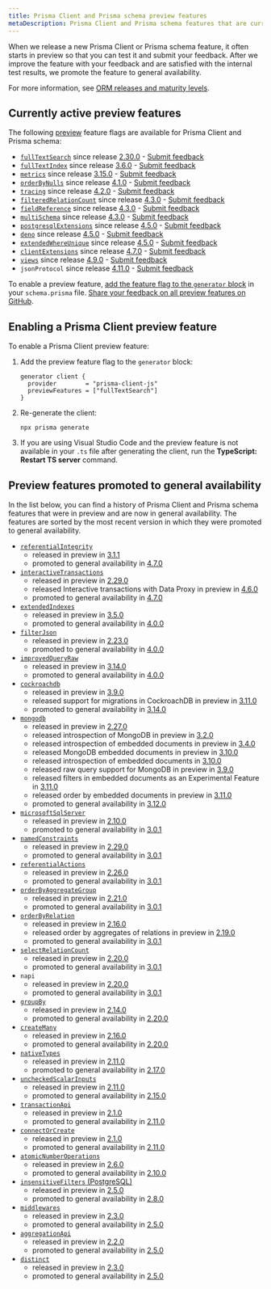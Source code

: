 ```yaml
---
title: Prisma Client and Prisma schema preview features
metaDescription: Prisma Client and Prisma schema features that are currently in preview.
---
```


<TopBlock>

When we release a new Prisma Client or Prisma schema feature, it often starts in preview so that you can test it and submit your feedback. After we improve the feature with your feedback and are satisfied with the internal test results, we promote the feature to general availability.

For more information, see [ORM releases and maturity levels](/about/prisma/releases).

</TopBlock>

## Currently active preview features

The following [preview](/about/prisma/releases#preview) feature flags are available for Prisma Client and Prisma schema:

- [`fullTextSearch`](/concepts/components/prisma-client/full-text-search) since release [2.30.0](https://github.com/prisma/prisma/releases/tag/2.30.0) - [Submit feedback](https://github.com/prisma/prisma/issues/8877)
- [`fullTextIndex`](/concepts/components/prisma-schema/indexes#full-text-indexes-mysql-and-mongodb) since release [3.6.0](https://github.com/prisma/prisma/releases/tag/3.6.0) - [Submit feedback](https://github.com/prisma/prisma/issues/10539)
- [`metrics`](/concepts/components/prisma-client/metrics) since release [3.15.0](https://github.com/prisma/prisma/releases/tag/3.15.0) - [Submit feedback](https://github.com/prisma/prisma/issues/13579)
- [`orderByNulls`](/concepts/components/prisma-client/filtering-and-sorting#sort-with-null-records-first-or-last) since release [4.1.0](https://github.com/prisma/prisma/releases/tag/4.1.0) - [Submit feedback](https://github.com/prisma/prisma/issues/14377)
- [`tracing`](/concepts/components/prisma-client/opentelemetry-tracing) since release [4.2.0](https://github.com/prisma/prisma/releases/tag/4.2.0) - [Submit feedback](https://github.com/prisma/prisma/issues/14640)
- [`filteredRelationCount`](/concepts/components/prisma-client/aggregation-grouping-summarizing#filter-the-relation-count) since release [4.3.0](https://github.com/prisma/prisma/releases/tag/4.3.0) - [Submit feedback](https://github.com/prisma/prisma/issues/15069)
- [`fieldReference`](/reference/api-reference/prisma-client-reference#compare-columns-in-the-same-table) since release [4.3.0](https://github.com/prisma/prisma/releases/tag/4.3.0) - [Submit feedback](https://github.com/prisma/prisma/issues/15068)
- [`multiSchema`](https://github.com/prisma/prisma/issues/1122#issuecomment-1231773471) since release [4.3.0](https://github.com/prisma/prisma/releases/tag/4.3.0) - [Submit feedback](https://github.com/prisma/prisma/issues/15077)
- [`postgresqlExtensions`](/concepts/components/prisma-schema/postgresql-extensions) since release [4.5.0](https://github.com/prisma/prisma/releases/tag/4.5.0) - [Submit feedback](https://github.com/prisma/prisma/issues/15835)
- [`deno`](/guides/deployment/deployment-guides/deploying-to-deno-deploy) since release [4.5.0](https://github.com/prisma/prisma/releases/tag/4.5.0) - [Submit feedback](https://github.com/prisma/prisma/issues/15844)
- [`extendedWhereUnique`](/reference/api-reference/prisma-client-reference#filter-on-non-unique-fields-with-userwhereuniqueinput) since release [4.5.0](https://github.com/prisma/prisma/releases/tag/4.5.0) - [Submit feedback](https://github.com/prisma/prisma/issues/15837)
- [`clientExtensions`](/concepts/components/prisma-client/client-extensions) since release [4.7.0](https://github.com/prisma/prisma/releases/tag/4.7.0) - [Submit feedback](https://github.com/prisma/prisma/issues/16500)
- [`views`](/concepts/components/prisma-schema/views) since release [4.9.0](https://github.com/prisma/prisma/releases/tag/4.9.0) - [Submit feedback](https://github.com/prisma/prisma/issues/17335)
- `jsonProtocol` since release [4.11.0](https://github.com/prisma/prisma/releases/tag/4.11.0) - [Submit feedback](https://github.com/prisma/prisma/issues/18095)

To enable a preview feature, [add the feature flag to the `generator` block](#enabling-a-prisma-client-preview-feature) in your `schema.prisma` file. [Share your feedback on all preview features on GitHub](https://github.com/prisma/prisma/issues/3108).

## Enabling a Prisma Client preview feature

To enable a Prisma Client preview feature:

1. Add the preview feature flag to the `generator` block:

   ```prisma
   generator client {
     provider        = "prisma-client-js"
     previewFeatures = ["fullTextSearch"]
   }
   ```

2. Re-generate the client:

   ```terminal
   npx prisma generate
   ```

3. If you are using Visual Studio Code and the preview feature is not available in your `.ts` file after generating the client, run the **TypeScript: Restart TS server** command.

## Preview features promoted to general availability

In the list below, you can find a history of Prisma Client and Prisma schema features that were in preview and are now in general availability. The features are sorted by the most recent version in which they were promoted to general availability.

- [`referentialIntegrity`](/concepts/components/prisma-schema/relations/relation-mode)
  - released in preview in [3.1.1](https://github.com/prisma/prisma/releases/tag/3.1.1)
  - promoted to general availability in [4.7.0](https://github.com/prisma/prisma/releases/tag/4.7.0)
- [`interactiveTransactions`](/concepts/components/prisma-client/transactions#interactive-transactions)
  - released in preview in [2.29.0](https://github.com/prisma/prisma/releases/tag/2.29.0)
  - released Interactive transactions with Data Proxy in preview in [4.6.0](https://github.com/prisma/prisma/releases/tag/4.6.0)
  - promoted to general availability in [4.7.0](https://github.com/prisma/prisma/releases/tag/4.7.0)
- [`extendedIndexes`](/concepts/components/prisma-schema/indexes)
  - released in preview in [3.5.0](https://github.com/prisma/prisma/releases/tag/3.5.0)
  - promoted to general availability in [4.0.0](https://github.com/prisma/prisma/releases/tag/4.0.0)
- [`filterJson`](/concepts/components/prisma-client/working-with-fields/working-with-json-fields#filter-on-a-json-field)
  - released in preview in [2.23.0](https://github.com/prisma/prisma/releases/tag/2.23.0)
  - promoted to general availability in [4.0.0](https://github.com/prisma/prisma/releases/tag/4.0.0)
- [`improvedQueryRaw`](/concepts/components/prisma-client/raw-database-access#raw-query-type-mapping)
  - released in preview in [3.14.0](https://github.com/prisma/prisma/releases/tag/3.14.0)
  - promoted to general availability in [4.0.0](https://github.com/prisma/prisma/releases/tag/4.0.0)
- [`cockroachdb`](/concepts/database-connectors/cockroachdb)
  - released in preview in [3.9.0](https://github.com/prisma/prisma/releases/tag/3.9.0)
  - released support for migrations in CockroachDB in preview in [3.11.0](https://github.com/prisma/prisma/releases/tag/3.11.0)
  - promoted to general availability in [3.14.0](https://github.com/prisma/prisma/releases/tag/3.14.0)
- [`mongodb`](/concepts/database-connectors/mongodb)
  - released in preview in [2.27.0](https://github.com/prisma/prisma/releases/tag/2.27.0)
  - released introspection of MongoDB in preview in [3.2.0](https://github.com/prisma/prisma/releases/tag/3.2.0)
  - released introspection of embedded documents in preview in [3.4.0](https://github.com/prisma/prisma/releases/tag/3.4.0)
  - released MongoDB embedded documents in preview in [3.10.0](https://github.com/prisma/prisma/releases/tag/3.10.0)
  - released introspection of embedded documents in [3.10.0](https://github.com/prisma/prisma/releases/tag/3.10.0)
  - released raw query support for MongoDB in preview in [3.9.0](https://github.com/prisma/prisma/releases/tag/3.9.0)
  - released filters in embedded documents as an Experimental Feature in [3.11.0](https://github.com/prisma/prisma/releases/tag/3.11.0)
  - released order by embedded documents in preview in [3.11.0](https://github.com/prisma/prisma/releases/tag/3.11.0)
  - promoted to general availability in [3.12.0](https://github.com/prisma/prisma/releases/tag/3.12.0)
- [`microsoftSqlServer`](/concepts/database-connectors/sql-server)
  - released in preview in [2.10.0](https://github.com/prisma/prisma/releases/tag/2.10.0)
  - promoted to general availability in [3.0.1](https://github.com/prisma/prisma/releases/tag/3.0.1)
- [`namedConstraints`](/concepts/components/prisma-schema/names-in-underlying-database#constraint-and-index-names)
  - released in preview in [2.29.0](https://github.com/prisma/prisma/releases/tag/2.29.0)
  - promoted to general availability in [3.0.1](https://github.com/prisma/prisma/releases/tag/3.0.1)
- [`referentialActions`](/concepts/components/prisma-schema/relations/referential-actions)
  - released in preview in [2.26.0](https://github.com/prisma/prisma/releases/tag/2.26.0)
  - promoted to general availability in [3.0.1](https://github.com/prisma/prisma/releases/tag/3.0.1)
- [`orderByAggregateGroup`](/concepts/components/prisma-client/aggregation-grouping-summarizing#order-by-aggregate-group)
  - released in preview in [2.21.0](https://github.com/prisma/prisma/releases/tag/2.21.0)
  - promoted to general availability in [3.0.1](https://github.com/prisma/prisma/releases/tag/3.0.1)
- [`orderByRelation`](/concepts/components/prisma-client/filtering-and-sorting#sort-by-relation)
  - released in preview in [2.16.0](https://github.com/prisma/prisma/releases/tag/2.16.0)
  - released order by aggregates of relations in preview in [2.19.0](https://github.com/prisma/prisma/releases/tag/2.19.0)
  - promoted to general availability in [3.0.1](https://github.com/prisma/prisma/releases/tag/3.0.1)
- [`selectRelationCount`](/concepts/components/prisma-client/aggregation-grouping-summarizing#count-relations)
  - released in preview in [2.20.0](https://github.com/prisma/prisma/releases/tag/2.20.0)
  - promoted to general availability in [3.0.1](https://github.com/prisma/prisma/releases/tag/3.0.1)
- `napi`
  - released in preview in [2.20.0](https://github.com/prisma/prisma/releases/tag/2.20.0)
  - promoted to general availability in [3.0.1](https://github.com/prisma/prisma/releases/tag/3.0.1)
- [`groupBy`](/reference/api-reference/prisma-client-reference#groupby)
  - released in preview in [2.14.0](https://github.com/prisma/prisma/releases/tag/2.14.0)
  - promoted to general availability in [2.20.0](https://github.com/prisma/prisma/releases/tag/2.20.0)
- [`createMany`](/reference/api-reference/prisma-client-reference#createmany)
  - released in preview in [2.16.0](https://github.com/prisma/prisma/releases/tag/2.16.0)
  - promoted to general availability in [2.20.0](https://github.com/prisma/prisma/releases/tag/2.20.0)
- [`nativeTypes`](/concepts/components/prisma-schema/data-model#native-types-mapping)
  - released in preview in [2.11.0](https://github.com/prisma/prisma/releases/tag/2.11.0)
  - promoted to general availability in [2.17.0](https://github.com/prisma/prisma/releases/tag/2.17.0)
- [`uncheckedScalarInputs`](/concepts/components/prisma-client/relation-queries#create-a-single-record-and-multiple-related-records)
  - released in preview in [2.11.0](https://github.com/prisma/prisma/releases/tag/2.11.0)
  - promoted to general availability in [2.15.0](https://github.com/prisma/prisma/releases/tag/2.15.0)
- [`transactionApi`](/concepts/components/prisma-client/transactions#the-transaction-api)
  - released in preview in [2.1.0](https://github.com/prisma/prisma/releases/tag/2.1.0)
  - promoted to general availability in [2.11.0](https://github.com/prisma/prisma/releases/tag/2.11.0)
- [`connectOrCreate`](/reference/api-reference/prisma-client-reference#connectorcreate)
  - released in preview in [2.1.0](https://github.com/prisma/prisma/releases/tag/2.1.0)
  - promoted to general availability in [2.11.0](https://github.com/prisma/prisma/releases/tag/2.11.0)
- [`atomicNumberOperations`](/reference/api-reference/prisma-client-reference#atomic-number-operations)
  - released in preview in [2.6.0](https://github.com/prisma/prisma/releases/tag/2.6.0)
  - promoted to general availability in [2.10.0](https://github.com/prisma/prisma/releases/tag/2.10.0)
- [`insensitiveFilters` (PostgreSQL)](/concepts/components/prisma-client/filtering-and-sorting#case-insensitive-filtering)
  - released in preview in [2.5.0](https://github.com/prisma/prisma/releases/tag/2.5.0)
  - promoted to general availability in [2.8.0](https://github.com/prisma/prisma/releases/tag/2.8.0)
- [`middlewares`](/concepts/components/prisma-client/middleware)
  - released in preview in [2.3.0](https://github.com/prisma/prisma/releases/tag/2.3.0)
  - promoted to general availability in [2.5.0](https://github.com/prisma/prisma/releases/tag/2.5.0)
- [`aggregationApi`](/concepts/components/prisma-client/aggregation-grouping-summarizing#aggregate)
  - released in preview in [2.2.0](https://github.com/prisma/prisma/releases/tag/2.2.0)
  - promoted to general availability in [2.5.0](https://github.com/prisma/prisma/releases/tag/2.5.0)
- [`distinct`](/reference/api-reference/prisma-client-reference#distinct)
  - released in preview in [2.3.0](https://github.com/prisma/prisma/releases/tag/2.3.0)
  - promoted to general availability in [2.5.0](https://github.com/prisma/prisma/releases/tag/2.5.0)
